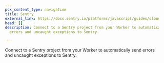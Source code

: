 ```yaml
---
pcx_content_type: navigation
title: Sentry
external_link: https://docs.sentry.io/platforms/javascript/guides/cloudflare/
head: []
description: Connect to a Sentry project from your Worker to automatically send
  errors and uncaught exceptions to Sentry.

---
```


Connect to a Sentry project from your Worker to automatically send
errors and uncaught exceptions to Sentry.
